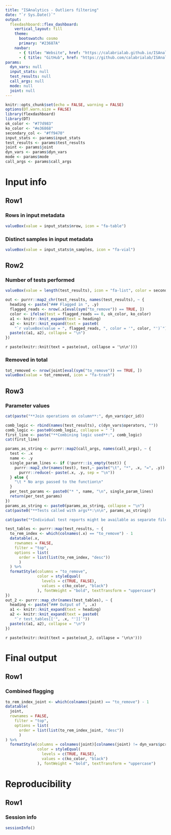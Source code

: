 ```yaml
---
title: "ISAnalytics - Outliers filtering"
date: "`r Sys.Date()`"
output: 
  flexdashboard::flex_dashboard:
    vertical_layout: fill
    theme:
      bootswatch: cosmo
      primary: "#23687A"
    navbar:
      - { title: "Website", href: "https://calabrialab.github.io/ISAnalytics/", align: right, icon: "fa-globe" }
      - { title: "GitHub", href: "https://github.com/calabrialab/ISAnalytics", align: right, icon: "fa-github" }
params:
  dyn_vars: null
  input_stats: null
  test_results: null
  call_args: null
  mode: null
  joint: null
---
```

```r
knitr::opts_chunk$set(echo = FALSE, warning = FALSE)
options(DT.warn.size = FALSE)
library(flexdashboard)
library(DT)
ok_color <- "#77d983"
ko_color <- "#e36868"
secondary_col <- "#ff9470"
input_stats <- params$input_stats
test_results <- params$test_results
joint <- params$joint
dyn_vars <- params$dyn_vars
mode <- params$mode
call_args <- params$call_args
```

Input info {data-orientation=rows}
===============================================================================

Row1
-------------------------------------------------------------------------------
### Rows in input metadata
```r
valueBox(value = input_stats$nrow, icon = "fa-table")
```

### Distinct samples in input metadata
```r
valueBox(value = input_stats$n_samples, icon = "fa-vial")
```

Row2
-------------------------------------------------------------------------------
### Number of tests performed
```r
valueBox(value = length(test_results), icon = "fa-list", color = secondary_col)
```

```r
out <- purrr::map2_chr(test_results, names(test_results), ~ {
  heading <- paste("### Flagged in ", .y)
  flagged_reads <- nrow(.x[eval(sym("to_remove")) == TRUE, ])
  color <- ifelse(test = flagged_reads == 0, ok_color, ko_color)
  a1 <- knitr::knit_expand(text = heading)
  a2 <- knitr::knit_expand(text = paste0(
    "`r valueBox(value = ", flagged_reads, ", color = '", color, "')`"))
  paste(c(a1, a2), collapse = "\n")
})
```

`r paste(knitr::knit(text = paste(out, collapse = '\n\n')))`

### Removed in total
```r
tot_removed <- nrow(joint[eval(sym("to_remove")) == TRUE, ])
valueBox(value = tot_removed, icon = "fa-trash")
```


Row3 {.tabset .tabset-fade}
-------------------------------------------------------------------------------

### Parameter values
```r
cat(paste("**Join operations on column**:", dyn_vars$pcr_id))
```

```r
comb_logic <- rbind(names(test_results), c(dyn_vars$operators, ""))
comb_logic <- paste0(comb_logic, collapse = " ")
first_line <- paste("**Combining logic used**:", comb_logic)
cat(first_line)
```

```r
params_as_string <- purrr::map2(call_args, names(call_args), ~ {
  test <- .x
  name <- .y
  single_param_lines <- if (!purrr::is_empty(test)) {
    purrr::map2_chr(names(test), test,~ paste("\t", "*", .x, "=", .y)) %>%
      purrr::reduce(~ paste(.x, .y, sep = "\n"))
  } else {
    "\t * No args passed to the function\n"
  }
  per_test_params <- paste0("* ", name, "\n", single_param_lines)
  return(per_test_params)
})
params_as_string <- paste0(params_as_string, collapse = "\n")
cat(paste0("**Tests called with args**:\n\n", params_as_string))
```

```r
cat(paste("*Individual test reports might be available as separate files*"))
```

```r
test_tables <- purrr::map(test_results, ~ {
  to_rem_index <- which(colnames(.x) == "to_remove") - 1
  datatable(.x,
    rownames = FALSE,
    filter = "top",
    options = list(
      order = list(list(to_rem_index, "desc"))
      )
  ) %>%
  formatStyle(columns = "to_remove", 
              color = styleEqual(
                levels = c(TRUE, FALSE),
                values = c(ko_color, "black")
              ), fontWeight = "bold", textTransform = "uppercase")
})
out_2 <- purrr::map_chr(names(test_tables), ~ {
  heading <- paste("### Output of ", .x)
  a1 <- knitr::knit_expand(text = heading)
  a2 <- knitr::knit_expand(text = paste0(
    "`r test_tables[['", .x, "']]`"))
  paste(c(a1, a2), collapse = "\n")
})
```

`r paste(knitr::knit(text = paste(out_2, collapse = '\n\n')))`

Final output {data-orientation=rows}
===============================================================================

Row1
-------------------------------------------------------------------------------
### Combined flagging
```r
to_rem_index_joint <- which(colnames(joint) == "to_remove") - 1
datatable(
  joint,
  rownames = FALSE,
    filter = "top",
    options = list(
      order = list(list(to_rem_index_joint, "desc"))
      )
) %>%
  formatStyle(columns = colnames(joint)[colnames(joint) != dyn_vars$pcr_id], 
              color = styleEqual(
                levels = c(TRUE, FALSE),
                values = c(ko_color, "black")
              ), fontWeight = "bold", textTransform = "uppercase")
```

Reproducibility {data-orientation=rows}
===============================================================================

Row1 {data-height=600}
-------------------------------------------------------------------------------

### Session info {style="width: 95% !important"}
```r
sessionInfo()
```

